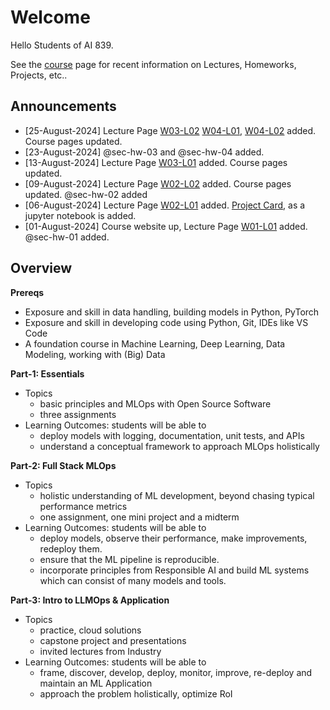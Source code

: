 # Welcome {.unnumbered}


Hello Students of AI 839.

See the [course](./course.qmd) page for recent information on Lectures, Homeworks, Projects, etc.. 

## Announcements
- [25-August-2024] Lecture Page [W03-L02](/lectures/w03-l02.qmd) [W04-L01](/lectures/w04-l01.qmd), [W04-L02](/lectures/w04-l02.qmd)  added. Course pages updated.
- [23-August-2024] @sec-hw-03 and @sec-hw-04 added.
- [13-August-2024] Lecture Page [W03-L01](/lectures/w03-l01.qmd) added. Course pages updated.
- [09-August-2024] Lecture Page [W02-L02](/lectures/w02-l02.qmd) added. Course pages updated. @sec-hw-02 added
- [06-August-2024] Lecture Page [W02-L01](/lectures/w02-l01.qmd) added. [Project Card](./resources/project-card.ipynb), as a jupyter notebook is added.
- [01-August-2024] Course website up, Lecture Page [W01-L01](/lectures/w01-l01.qmd) added. @sec-hw-01 added.


## Overview

**Prereqs**

- Exposure and skill in data handling, building models in Python, PyTorch
- Exposure and skill in developing code using Python, Git, IDEs like VS Code
- A foundation course in Machine Learning, Deep Learning, Data Modeling, working with (Big) Data


**Part-1: Essentials**

- Topics
    - basic principles and MLOps with Open Source Software
    - three assignments
- Learning Outcomes: students will be able to
    - deploy models with logging, documentation, unit tests, and APIs
    - understand a conceptual framework to approach MLOps holistically 

**Part-2: Full Stack MLOps**

- Topics
    - holistic understanding of ML development, beyond chasing typical performance metrics
    - one assignment, one mini project and a midterm
- Learning Outcomes: students will be able to
    - deploy models, observe their performance, make improvements, redeploy them.  
    - ensure that the ML pipeline is reproducible. 
    - incorporate principles from Responsible AI and build ML systems which can consist of many models and tools.    

**Part-3: Intro to LLMOps & Application**

- Topics
    - practice, cloud solutions
    - capstone project and presentations
    - invited lectures from Industry
- Learning Outcomes: students will be able to
    - frame, discover, develop, deploy, monitor, improve, re-deploy and maintain an ML Application
    - approach the problem holistically, optimize RoI




